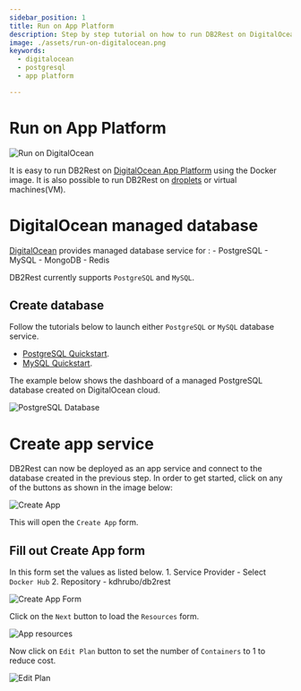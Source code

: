 ```yaml
---
sidebar_position: 1
title: Run on App Platform
description: Step by step tutorial on how to run DB2Rest on DigitalOcean Cloud.
image: ./assets/run-on-digitalocean.png
keywords:
  - digitalocean
  - postgresql
  - app platform

---
```


# Run on App Platform

![Run on DigitalOcean](./assets/run-on-digitalocean.png "Run on DigitalOcean")

It is easy to run DB2Rest on [DigitalOcean App Platform](https://www.digitalocean.com/products/app-platform) using the Docker image.
It is also possible to run DB2Rest on [droplets](https://www.digitalocean.com/products/droplets) or virtual machines(VM).

# DigitalOcean managed database

[DigitalOcean](https://www.digitalocean.com/) provides managed database service for :
    - PostgreSQL
    - MySQL
    - MongoDB
    - Redis

DB2Rest currently supports `PostgreSQL` and `MySQL`.


## Create database

Follow the tutorials below to launch either `PostgreSQL` or `MySQL` database service.

 - [PostgreSQL Quickstart](https://docs.digitalocean.com/products/databases/postgresql/getting-started/quickstart/).
 - [MySQL Quickstart](https://docs.digitalocean.com/products/databases/mysql/getting-started/quickstart/).

The example below shows the dashboard of a managed PostgreSQL database created on DigitalOcean cloud.

![PostgreSQL Database](./assets/pgsql-instance.png "PostgreSQL Database")


# Create app service

DB2Rest can now be deployed as an app service and connect to the database created in the previous step.
In order to get started, click on any of the buttons as shown in the image below:

![Create App](./assets/create-app.png "Create App")

This will open the `Create App` form.

## Fill out Create App form

In this form set the values as listed below.
    1. Service Provider - Select `Docker Hub`
    2. Repository - kdhrubo/db2rest

![Create App Form](./assets/create-app-form.png "Create App Form")

Click on the `Next` button to load the `Resources` form.

![App resources](./assets/app-resources.png "App resources")


Now click on `Edit Plan` button to set the number of `Containers` to 1 to reduce cost.

![Edit Plan](./assets/edit-plan.png "Edit Plan")

